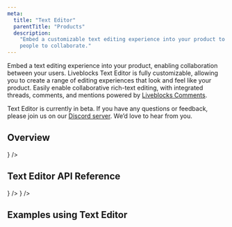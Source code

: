 ```yaml
---
meta:
  title: "Text Editor"
  parentTitle: "Products"
  description:
    "Embed a customizable text editing experience into your product to enable
    people to collaborate."
---
```


Embed a text editing experience into your product, enabling collaboration
between your users. Liveblocks Text Editor is fully customizable, allowing you
to create a range of editing experiences that look and feel like your product.
Easily enable collaborative rich-text editing, with integrated threads,
comments, and mentions powered by
[Liveblocks Comments](/docs/products/comments).

<Banner title="Public beta">

Text Editor is currently in beta. If you have any questions or feedback, please
join us on our [Discord server](https://liveblocks.io/discord). We’d love to
hear from you.

</Banner>

## Overview

<ListGrid columns={2}>
  <DocsCard
    type="technology"
    title="Lexical"
    href="/docs/products/text-editor/lexical"
    description="Add collaboration to Lexical"
    visual={<DocsLexicalIcon className="fill-product-icon-brand h-auto w-6" />}
  />
</ListGrid>

## Text Editor API Reference

<ListGrid columns={2}>
  <DocsCard
    type="technology"
    title="Lexical React"
    href="/docs/api-reference/liveblocks-react-lexical"
    description="@liveblocks/react-lexical"
    visual={<DocsReactIcon />}
  />
  <DocsCard
    type="technology"
    title="Lexical Node"
    href="/docs/api-reference/liveblocks-node-lexical"
    description="@liveblocks/node-lexical"
    visual={<DocsApiIcon />}
  />
</ListGrid>

## Examples using Text Editor

<ListGrid columns={2}>
  <ExampleCard
    example={{
      title: "Collaborative Text Editor",
      slug: "collaborative-text-editor/lexical",
      image: "/images/examples/thumbnails/text-editor.jpg",
    }}
    technologies={["nextjs"]}
    openInNewWindow
  />
</ListGrid>
